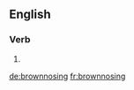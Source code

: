 
==English==

===Verb===
{{head|en|present participle}}

# {{present participle of|brownnose|lang=en|nocat=1}}

[[de:brownnosing]]
[[fr:brownnosing]]